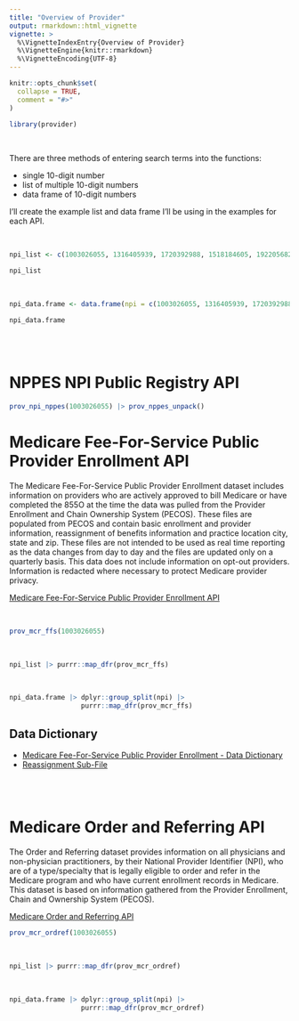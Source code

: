 ```yaml
---
title: "Overview of Provider"
output: rmarkdown::html_vignette
vignette: >
  %\VignetteIndexEntry{Overview of Provider}
  %\VignetteEngine{knitr::rmarkdown}
  %\VignetteEncoding{UTF-8}
---
```


```r
knitr::opts_chunk$set(
  collapse = TRUE,
  comment = "#>"
)
```

```r
library(provider)
```

<br>

There are three methods of entering search terms into the functions:

 - single 10-digit number
 - list of multiple 10-digit numbers
 - data frame of 10-digit numbers

I'll create the example list and data frame I'll be using in the examples for each API.

<br>

```r
npi_list <- c(1003026055, 1316405939, 1720392988, 1518184605, 1922056829, 1083879860)
```

```r
npi_list
```

<br>

```r
npi_data.frame <- data.frame(npi = c(1003026055, 1316405939, 1720392988, 1518184605, 1922056829, 1083879860))
```

```r
npi_data.frame
```

<br><br>

# NPPES NPI Public Registry API

```r
prov_npi_nppes(1003026055) |> prov_nppes_unpack()
```


# Medicare Fee-For-Service Public Provider Enrollment API

The Medicare Fee-For-Service Public Provider Enrollment dataset includes information on providers who are actively approved to bill Medicare or have completed the 855O at the time the data was pulled from the Provider Enrollment and Chain Ownership System (PECOS). These files are populated from PECOS and contain basic enrollment and provider information, reassignment of benefits information and practice location city, state and zip. These files are not intended to be used as real time reporting as the data changes from day to day and the files are updated only on a quarterly basis. This data does not include information on opt-out providers. Information is redacted where necessary to protect Medicare provider privacy.

[Medicare Fee-For-Service Public Provider Enrollment API](https://data.cms.gov/provider-characteristics/medicare-provider-supplier-enrollment/medicare-fee-for-service-public-provider-enrollment)

<br>

```r
prov_mcr_ffs(1003026055)
```

<br>

```r
npi_list |> purrr::map_dfr(prov_mcr_ffs)
```

<br>

```r
npi_data.frame |> dplyr::group_split(npi) |> 
                  purrr::map_dfr(prov_mcr_ffs)
```

## Data Dictionary

-   [Medicare Fee-For-Service Public Provider Enrollment - Data Dictionary](https://data.cms.gov/sites/default/files/2022-07/adb9dd34-73da-4488-855f-f091a648f87c/Medicare%20Fee-For-Service%20Public%20Provider%20Enrollment%20Data%20Dictionary.pdf)
-   [Reassignment Sub-File](https://data.cms.gov/sites/default/files/2022-07/ac01de5f-4aca-4aea-ac4d-2eb4dda8bc65/Study_01.032.02_2022.07.01_PPEF_Reassignment_Extract.csv)

<br><br>

# Medicare Order and Referring API

The Order and Referring dataset provides information on all physicians and non-physician practitioners, by their National Provider Identifier (NPI), who are of a type/specialty that is legally eligible to order and refer in the Medicare program and who have current enrollment records in Medicare. This dataset is based on information gathered from the Provider Enrollment, Chain and Ownership System (PECOS).

[Medicare Order and Referring API](https://data.cms.gov/provider-characteristics/medicare-provider-supplier-enrollment/medicare-fee-for-service-public-provider-enrollment)

```r
prov_mcr_ordref(1003026055)
```

<br>

```r
npi_list |> purrr::map_dfr(prov_mcr_ordref)
```

<br>

```r
npi_data.frame |> dplyr::group_split(npi) |> 
                  purrr::map_dfr(prov_mcr_ordref)
```

<br><br>

